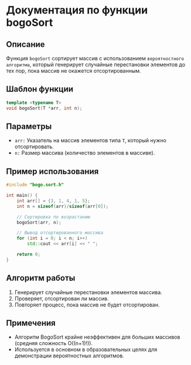 # Документация по функции bogoSort

## Описание

Функция `bogoSort` сортирует массив с использованием `вероятностного алгоритма`, который генерирует случайные перестановки элементов до тех пор, пока массив не окажется отсортированным.

## Шаблон функции

```cpp
template <typename T>
void bogoSort(T *arr, int n);
```

## Параметры

- `arr:` Указатель на массив элементов типа `T`, который нужно отсортировать.
- `n:` Размер массива (количество элементов в массиве).

## Пример использования

```cpp
#include "bogo.sort.h"

int main() {
    int arr[] = {3, 1, 4, 1, 5};
    int n = sizeof(arr)/sizeof(arr[0]);

    // Сортировка по возрастанию
    bogoSort(arr, n);

    // Вывод отсортированного массива
    for (int i = 0; i < n; i++)
        std::cout << arr[i] << " ";

    return 0;
}
```

## Алгоритм работы

1. Генерирует случайные перестановки элементов массива.
2. Проверяет, отсортирован ли массив.
3. Повторяет процесс, пока массив не будет отсортирован.

## Примечения

- Алгоритм BogoSort крайне неэффективен для больших массивов (средняя сложность O((n+1)!)).
- Используется в основном в образовательных целях для демонстрации вероятностных алгоритмов.
